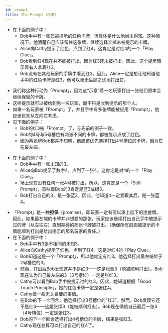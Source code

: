 ```yaml
---
id: prompt
title: The Prompt（示意）
---
```



<BeginnersGuideProgress id="prompt" />

- 在下面的例子中：
  - Bob手中有一张已被提示的红色卡牌，但具体是什么他尚未得知。这种情况下，他清楚自己应该留住这张牌，继续选择弃掉未被提示的卡牌。
  - Alice向Cathy提示了红色，点到了红4。这肯定是对红4的一个「Play Clue」。
  - Bob看到红4现在并不能被打出，因为红3还未被打出。因此，这个提示暗示着有人拿着红3。
  - Bob没有在其他玩家的手牌中看到红3。因此，Alice一定是想让他知道他手中的红色卡牌是红3，他可以毫无后顾之忧地打出它。

<Prompt1 />

- 我们称这种行动为「Prompt」，因为这“示意”着一名玩家打出一张他们原本会继续保留的卡牌。
- 这样提示就可以被给到另一名玩家，而不只是收到提示的那个人。
- 如果一名玩家被「Prompt」了，并且手中有多张牌能被应用「Prompt」，他应该优先从左向右考虑。
- 见下面的例子：
  - Bob的红3被「Prompt」了，与先前的例子一致。
  - Bob的4号与5号槽位有两张不同的卡牌，都被提示点成了红色。
  - 因为两张牌Bob都并不知晓，他应该优先选择打出4号槽位的卡牌，因为它在最左端。

<Prompt2 />

- 在下面的例子中：
  - Bob手中有一张未知的3。
  - Alice向Bob提示了数字4，点到了一张4。这肯定是对4的一个「Play Clue」。
  - 场上现在没有任何一张4可被打出，所以，这肯定是一个「Self-Prompt」，意味着Bob的3肯定是蓝3或绿3。
  - Bob打出自己的3，是一张蓝3。因此，他知道4一定紧跟其后，是一张蓝4。

<Prompt3 />

- 「Prompt」是一种**担保**（promise），即玩家一定有可以承上启下的连接牌。因此，如果最左端的卡牌并非想要的那张，玩家应该继续打出自己手中被提示过的牌（从左往右）直到期待的那张卡牌被打出。（确保所有前面被提示的卡牌能顺利打出是给出提示的那名玩家的责任。）
- 在下面的例子中：
  - Bob手中有3张不相同的未知3。
  - Alice向Cathy提示了红色，点到了红4。这是对红4的「Play Clue」。
  - Bob知道这是一个「Prompt」，所以他肯定有红3。他选择打出最左端位于2号槽位的3。
  - 然而，打出后Bob发现这并不是红3——这是张蓝3（能被顺利打出）。Bob现在认为自己最左端的3（3号槽位）一定是张红3。
  - Cathy可以看到Bob手中被提示过的红3。因此，她知道根据「Good Touch Principle」，她的红色卡牌一定是张红4。
  - Cathy做一些无关紧要的事情。
  - 在Bob的下一个回合，他选择打出3号槽位的“红3”。然而，Bob发现它还不是红3——这是张绿3（能被顺利打出）。Bob现在确信自己最后一张3（4号槽位）一定是张红3。
  - Bob的下一个回合选择打出4号槽位的卡牌，结果是张红3。
  - Cathy现在总算可以打出自己的红4了。

<Prompt4 />
